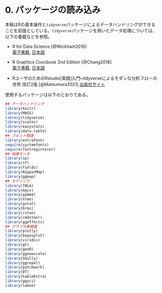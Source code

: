 # 0.  パッケージの読み込み {-}  
本稿はRの基本操作と`tidyverse`パッケージによるデータハンドリングができることを前提としている。`tidyverse`パッケージを用いたデータ処理については、以下の書籍などを参照。  

- R for Data Science [@Wickham2016]  
[電子書籍](https://r4ds.had.co.nz/), [日本語](https://www.oreilly.co.jp/books/9784873118147/)  

- R Graphics Coocbook 2nd Edition [@Chang2018]   
[電子書籍](https://r-graphics.org/), [日本語](https://www.oreilly.co.jp/books/9784873118925/)  

- RユーザのためのRstudio[実践]入門~tidyverseによるモダンな分析フローの世界 改訂2版 [@Matsumura2021] [出版社サイト](https://gihyo.jp/book/2021/978-4-297-12170-9)  

使用するパッケージは以下のとおりである。

```r
## データハンドリング
library(knitr)
library(MASS)
library(tidyverse)
library(scales)
library(easystats)
library(data.table)
## フォント関連
library(extrafont)
require(systemfonts)
require(fontregisterer)
## 地理データ  
library(sp)
library(sf)
library(fields)
library(NipponMap)
library(ggmap)
## モデリング  
library(INLA)
library(mgcv)
library(gamm4)
library(nlme)
library(gstat)
library(brms)
library(rstan)
library(cmdstanr)
library(ggeffects)
## グラフや表関連
library(plotly)
library(bayesplot)
library(viridis)
library(gt)
library(geoR)
library(ggnewscale)
library(GGally)
library(ggrepel)
library(patchwork)
library(DT)
library(kableExtra)
library(ggsci)
library(lemon)
```
